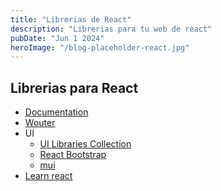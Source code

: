 ```yaml
---
title: "Librerias de React"
description: "Librerias para tu web de react"
pubDate: "Jun 1 2024"
heroImage: "/blog-placeholder-react.jpg"
---
```


## Librerias para React

-   [Documentation](https://es.react.dev/)
-   [Wouter](https://github.com/molefrog/wouter)
-   UI
    -   [UI Libraries Collection](https://romantic-appeal-5ba.notion.site/UI-Libraries-ff21c5be9a454930a45d4991f553a4a0)
    -   [React Bootstrap](https://react-bootstrap.netlify.app/)
    -   [mui](https://mui.com/)
-   [Learn react](https://cursoreact.dev/)

